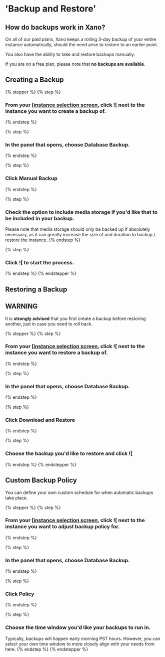 # 'Backup and Restore'

## How do backups work in Xano?

On all of our paid plans, Xano keeps a rolling 3-day backup of your entire instance automatically, should the need arise to restore to an earlier point.

You also have the ability to take and restore backups manually.

If you are on a free plan, please note that **no backups are available**.

## Creating a Backup

{% stepper %}
{% step %}
### From your [[instance selection screen](https://app.xano.com/instance?mode=master), click ![[](<../../.gitbook/assets/CleanShot 2025-02-06 at 06.10.48.png>) next to the instance you want to create a backup of.&#x20;


{% endstep %}

{% step %}
### In the panel that opens, choose Database Backup.


{% endstep %}

{% step %}
### Click Manual Backup


{% endstep %}

{% step %}
### Check the option to include media storage if you'd like that to be included in your backup.

Please note that media storage should only be backed up if absolutely necessary, as it can greatly increase the size of and duration to backup / restore the instance.
{% endstep %}

{% step %}
### Click ![[](<../../.gitbook/assets/CleanShot 2025-02-06 at 06.15.33.png>) to start the process.


{% endstep %}
{% endstepper %}

## Restoring a Backup

<Danger>

## WARNING

It is **strongly advised** that you first create a backup before restoring another, just in case you need to roll back.

</Danger>

{% stepper %}
{% step %}
### From your [[instance selection screen](https://app.xano.com/instance?mode=master), click ![[](<../../.gitbook/assets/CleanShot 2025-02-06 at 06.10.48.png>) next to the instance you want to restore a backup of.&#x20;


{% endstep %}

{% step %}
### In the panel that opens, choose Database Backup.


{% endstep %}

{% step %}
### Click Download and Restore


{% endstep %}

{% step %}
### Choose the backup you'd like to restore and click ![[](<../../.gitbook/assets/CleanShot 2025-02-06 at 06.13.01.png>)


{% endstep %}
{% endstepper %}

## Custom Backup Policy

You can define your own custom schedule for when automatic backups take place.

{% stepper %}
{% step %}
### From your [[instance selection screen](https://app.xano.com/instance?mode=master), click ![[](<../../.gitbook/assets/CleanShot 2025-02-06 at 06.10.48.png>) next to the instance you want to adjust backup policy for.


{% endstep %}

{% step %}
### In the panel that opens, choose Database Backup.


{% endstep %}

{% step %}
### Click Policy


{% endstep %}

{% step %}
### Choose the time window you'd like your backups to run in.

Typically, backups will happen early morning PST hours. However, you can select your own time window to more closely align with your needs from here.
{% endstep %}
{% endstepper %}